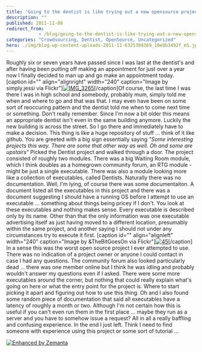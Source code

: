```yaml
---
title: 'Going to the dentist is like trying out a new opensource project'
description: ""
published: 2011-11-08
redirect_from: 
            - /blog/going-to-the-dentist-is-like-trying-out-a-new-opensource-project/swizec/2881
categories: "Crowdsourcing, Dentist, OpenSource, Uncategorized"
hero: ./img/blog-wp-content-uploads-2011-11-6325384369_10e9b3492f_m5.jpg
---
```

Roughly six or seven years have passed since I was last at the dentist's and after having been putting off making an appointment for just over a year now I finally decided to man up and go make an appointment today. \[caption id="" align="alignright" width="240" caption="Image by simply.jessi via Flickr"][![IMG_3265](./img/blog-wp-content-uploads-2011-11-6325384369_10e9b3492f_m5.jpg "IMG_3265")](http://www.flickr.com/photos/40066856@N04/6325384369)\[/caption]Of course, the last time I was there I was in high school and somebody, probably mum, simply told me when and where to go and that was that. I may even have been on some sort of reoccuring pattern and the dentist told me when to come next time or something. Don't really remember. Since I'm now a bit older this means an appropriate dentist isn't even in the same building anymore. Luckily the new building is across the street. So I go there and immediately have to make a decision. This thing is like a huge repository of stuff ... think of it like github. You are greeted with a big sign essentially saying _"Some interesting projects this way. There are some that other way as well. Oh and some are upstairs"_ Picked the Dentist project and walked through a door. The project consisted of roughly two modules. There was a big Waiting Room module, which I think doubles as a homegrown community forum, an RTG module - might be just a single executable. There was also a module looking more like a collection of executables, called Dentists. Naturally there was no documentation. Well, I'm lying, of course there was some documentaiton. A document listed all the executables in this project and there was a document suggesting I should have a running OS before I attempt to use an executable ... something about things being pricey if I don't. You look at these executables and nothing makes sense. Every executable is described only by its name. Other than that the only information was one executable advertising itself as just having moved to a different location, presumably within the same project, and another saying I should not under any circumstances try to execute it first. \[caption id="" align="alignleft" width="240" caption="Image by &TheBitGoesOn via Flickr"][![45](./img/blog-wp-content-uploads-2011-11-6325383183_2d45304650_m3.jpg "45")](http://www.flickr.com/photos/60500928@N06/6325383183)\[/caption] In a sense this was the worst open source project I ever attempted to use. There was no indication of a project owner or anyone I could contact in case I had any questions. The community forum also looked particularly dead ... there was one member online but I think he was idling and probably wouldn't answer my questions even if I asked. There were some more executables around the corner, but nothing that could really explain what's going on here or what the entry point for the project is. Where to start picking it apart and figuring out how to use this thing. Oh and I also found some random piece of documentation that said all executables have a latency of roughly a month or two. Although I'm not certain how this is useful if you can't even run them in the first place ... maybe they run as a server and you have to somehow issue a request? All in all a really baffling and confusing experience. In the end I just left. Think I need to find someone with experience using this project or some sort of tutorial ...

[![Enhanced by Zemanta](http://img.zemanta.com/zemified_e.png?x-id=4c2d625b-786d-4bb8-a1b7-3344769d30f9)](http://www.zemanta.com/ "Enhanced by Zemanta")